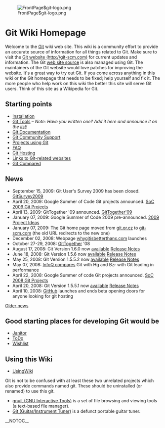 <!-- ## Please edit system and help pages ONLY in the moinmaster wiki! For more -->
<!-- ## information, please see [[MoinMaster]]:[[MoinPagesEditorGroup]].  -->
<!-- ##master-page:[[FrontPage]]  -->
<!-- #format wiki  -->
<!-- #language en  -->
<!-- #pragma section-numbers off  -->
[[File:FrontPage$git-logo.png‎]]

= Git Wiki Homepage =

Welcome to the [[Git]] wiki web site. This wiki is a community effort to provide an accurate source of information for all things related to Git. Make sure to visit the [http://git-scm.com Git website (http://git-scm.com)] for current updates and information. The Git [http://github.com/schacon/gitscm web site source] is also managed using Git. The maintainers of the Git website would love patches for improving the website. It's a great way to try out Git. If you come across anything in this wiki or the Git homepage that needs to be fixed; help yourself and fix it. The more people who help work on this wiki the better this site will serve Git users. Think of this site as a Wikipedia for Git. 

== Starting points ==
* [[Installation]]
* [[InterfacesFrontendsAndTools|Git Tools]]&nbsp;&ndash; ''Note:'' ''Have you written one? Add it here and announce it on the [[GitCommunity|list]]!''
* [[GitDocumentation|Git Documentation]]
* [[GitCommunity|Git Community Support]]
* [[GitProjects|Projects using Git]]
* [[GitFaq|FAQ]]
* [[GitHosting|Git Hosting]]
* [[GitLinks|Links to Git-related websites]]
* [[GitComparison|Git Compared]]

== News ==
* September 15, 2009: Git User's Survey 2009 has been closed. [[GitSurvey2009]]
* April 20, 2009: Google Summer of Code Git projects announced. [[SoC2009Projects|SoC 2009 Git Projects]]
* April 13, 2009: GitTogether '09 announced. [[GitTogether09|GitTogether'09]]
* January 07, 2009: Google Summer of Code 2009 pre-announced. [[SoC2009Ideas|2009 Project Ideas]]
* January 07, 2009: The Git home page moved from [http://git.or.cz/index.html git.or.cz] to [http://git-scm.com/ git-scm.com] (the old URL redirects to the new one)
* December 02, 2008: Webpage [http://whygitisbetterthanx.com/ whygitisbetterthanx.com] launches
* October 27-29, 2008: [[GitTogether]] '08
* August 17, 2008: Git Version 1.6.0 now [http://kernel.org/pub/software/scm/git/ available] [http://www.kernel.org/pub/software/scm/git/docs/RelNotes-1.6.0.txt Release Notes]
* June 18, 2008: Git Version 1.5.6 now [http://kernel.org/pub/software/scm/git/ available] [http://www.kernel.org/pub/software/scm/git/docs/RelNotes-1.5.6.txt Release Notes]
* May 25, 2008: Git Version 1.5.5.2 now [http://kernel.org/pub/software/scm/git/ available] [http://www.kernel.org/pub/software/scm/git/docs/RelNotes-1.5.5.2.txt Release Notes]
* May 07, 2008: [http://www.infoq.com/articles/dvcs-guide InfoQ compares] Git with Hg and Bzr with Git leading in performance
* April 22, 2008: Google Summer of code Git projects announced. [[SoC2008Projects|SoC 2008 Git Projects]]
* April 20, 2008: Git Version 1.5.5.1 now [http://kernel.org/pub/software/scm/git/ available] [http://www.kernel.org/pub/software/scm/git/docs/RelNotes-1.5.5.1.txt Release Notes]
* April 10, 2008: [http://www.github.com GitHub] launches and ends beta opening doors for anyone looking for git hosting
[[News|Older news]]

== Good starting places for developing Git would be ==
* [[Janitor]]
* [[ToDo]]
* [[Wishlist]]
== Using this Wiki ==
* [[UsingWiki]]
Git is not to be confused with at least these two unrelated projects which also provide commands named git. These should be uninstalled (or renamed) to use this git.

* [http://hulubei.net/tudor/git/ gnuit (GNU Interactive Tools)] is a set of file browsing and viewing tools (a text-based file manager).
* [http://sourceforge.net/projects/git Git (Guitar/Instrument Tuner)] is a defunct portable guitar tuner.

__NOTOC__